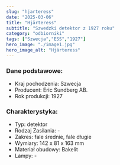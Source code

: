 ```yaml
---
slug: "hjarteress"
date: "2025-03-06"
title: "Hjärteress"
subtitle: "Szwedzki detektor z 1927 roku"
category: "odbiorniki"
tags: ["Szwecja","ESS","1927"]
hero_image: "./image1.jpg"
hero_image_alt: "Hjärteress"
---
```


### Dane podstawowe:

- Kraj pochodzenia: Szwecja
- Producent: Eric Sundberg AB.
- Rok produkcji: 1927

### Charakterystyka:

- Typ: detektor
- Rodzaj Zasilania: -
- Zakres: fale średnie, fale długie
- Wymiary: 142 x 81 x 163 mm
- Materiał obudowy: Bakelit
- Lampy: -